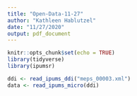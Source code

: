 ```yaml
---
title: "Open-Data-11-27"
author: "Kathleen Hablutzel"
date: "11/27/2020"
output: pdf_document
---
```


```r
knitr::opts_chunk$set(echo = TRUE)
library(tidyverse)
library(ipumsr)
```

```r
ddi <- read_ipums_ddi("meps_00003.xml")
data <- read_ipums_micro(ddi)
```